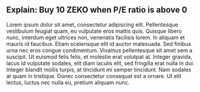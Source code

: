 ## **Explain**: Buy 10 ZEKO when P/E ratio is above 0

<UseCase type="async-human" />

Lorem ipsum dolor sit amet, consectetur adipiscing elit. Pellentesque vestibulum feugiat quam, eu vulputate eros mattis quis. Quisque libero nunc, interdum eget ultrices non, venenatis facilisis lorem. In aliquam et mauris id faucibus. Etiam scelerisque elit id auctor malesuada. Sed finibus urna nec eros congue condimentum. Vivamus pellentesque sit amet sem a suscipit. Ut euismod felis felis, et molestie erat volutpat at. Integer gravida, lacus id vulputate sodales, elit diam iaculis elit, sed fringilla erat nulla in dui. Integer blandit mollis turpis, at tincidunt mi semper tincidunt. Nam sodales at quam in tristique. Donec consectetur consequat est a ornare. Ut elit lectus, luctus nec nulla eu, pretium aliquam nunc.
